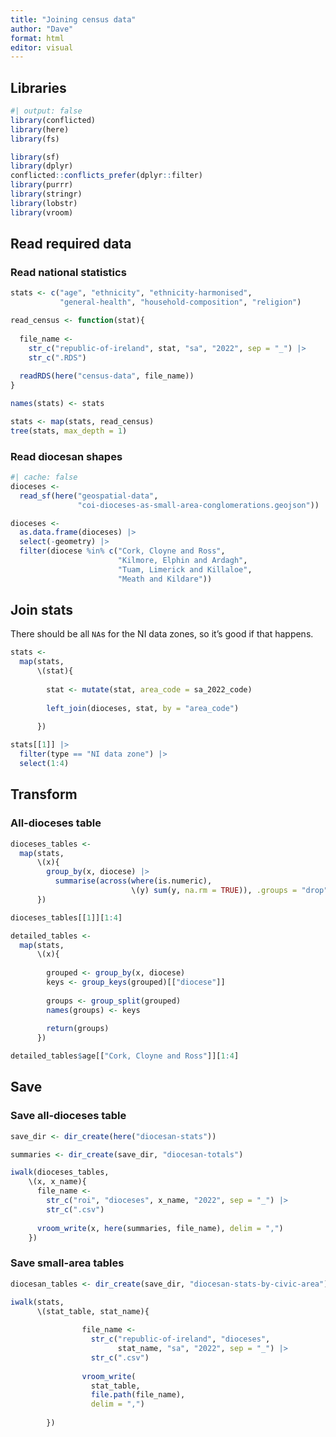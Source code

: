 ```yaml
---
title: "Joining census data"
author: "Dave"
format: html
editor: visual
---
```


## Libraries

```r
#| output: false
library(conflicted)
library(here)
library(fs)

library(sf)
library(dplyr)
conflicted::conflicts_prefer(dplyr::filter)
library(purrr)
library(stringr)
library(lobstr)
library(vroom)
```

## Read required data

### Read national statistics

```r
stats <- c("age", "ethnicity", "ethnicity-harmonised",
           "general-health", "household-composition", "religion")
```

```r
read_census <- function(stat){
  
  file_name <- 
    str_c("republic-of-ireland", stat, "sa", "2022", sep = "_") |> 
    str_c(".RDS")
  
  readRDS(here("census-data", file_name))
}
```

```r
names(stats) <- stats

stats <- map(stats, read_census)
tree(stats, max_depth = 1)
```

### Read diocesan shapes

```r
#| cache: false
dioceses <-
  read_sf(here("geospatial-data",
               "coi-dioceses-as-small-area-conglomerations.geojson"))

dioceses <- 
  as.data.frame(dioceses) |> 
  select(-geometry) |> 
  filter(diocese %in% c("Cork, Cloyne and Ross",
                        "Kilmore, Elphin and Ardagh",
                        "Tuam, Limerick and Killaloe",
                        "Meath and Kildare"))
```

## Join stats

There should be all `NA`s for the NI data zones, so it's good if that happens.

```r

stats <-
  map(stats,
      \(stat){
        
        stat <- mutate(stat, area_code = sa_2022_code)
        
        left_join(dioceses, stat, by = "area_code")
        
      })

stats[[1]] |> 
  filter(type == "NI data zone") |> 
  select(1:4)
```

## Transform

### All-dioceses table

```r
dioceses_tables <- 
  map(stats,
      \(x){
        group_by(x, diocese) |> 
          summarise(across(where(is.numeric),
                           \(y) sum(y, na.rm = TRUE)), .groups = "drop")
      })

dioceses_tables[[1]][1:4]
```

```r
detailed_tables <- 
  map(stats, 
      \(x){
        
        grouped <- group_by(x, diocese)
        keys <- group_keys(grouped)[["diocese"]]
        
        groups <- group_split(grouped)
        names(groups) <- keys
        
        return(groups)
      })

detailed_tables$age[["Cork, Cloyne and Ross"]][1:4]
```

## Save

### Save all-dioceses table

```r
save_dir <- dir_create(here("diocesan-stats"))

summaries <- dir_create(save_dir, "diocesan-totals")

iwalk(dioceses_tables, 
    \(x, x_name){
      file_name <- 
        str_c("roi", "dioceses", x_name, "2022", sep = "_") |> 
        str_c(".csv")
      
      vroom_write(x, here(summaries, file_name), delim = ",")
    })
```

### Save small-area tables

```r
diocesan_tables <- dir_create(save_dir, "diocesan-stats-by-civic-area")

iwalk(stats,
      \(stat_table, stat_name){
                
                file_name <- 
                  str_c("republic-of-ireland", "dioceses",
                        stat_name, "sa", "2022", sep = "_") |> 
                  str_c(".csv")
                
                vroom_write(
                  stat_table,
                  file.path(file_name),
                  delim = ",")
                
        })
```
